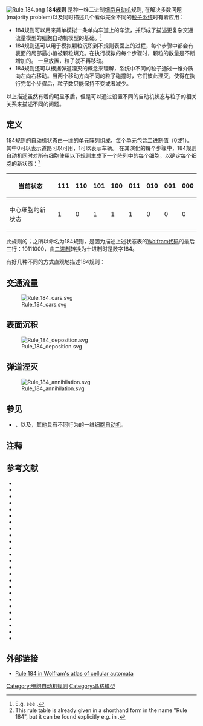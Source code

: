 [[File:Rule_184.png|thumb]]
'''184规则''' 是种一维二进制[[细胞自动机|细胞自动机]]规则, 在解决多数问题(majority problem)以及同时描述几个看似完全不同的[[粒子系统|粒子系统]]时有着应用：

* 184规则可以用来简单模拟一条单向车道上的车流，并形成了描述更复杂交通流量模型的细胞自动机模型的基础。<ref>E.g. see {{harvtxt|Fukś|1997}}.</ref>
* 184规则还可以用于模拟颗粒沉积到不规则表面上的过程，每个步骤中都会有表面的局部最小值被颗粒填充。在执行模拟的每个步骤时，颗粒的数量是不断增加的。 一旦放置，粒子就不再移动。
* 184规则还可以根据弹道湮灭的概念来理解，系统中不同的粒子通过一维介质向左向右移动。当两个移动方向不同的粒子碰撞时，它们彼此湮灭，使得在执行完每个步骤后，粒子数只能保持不变或者减少。

以上描述虽然有着的明显矛盾，但是可以通过设置不同的自动机状态与粒子的相关关系来描述不同的问题。

==定义==
184规则的自动机状态由一维的单元阵列组成，每个单元包含二进制值（0或1）。其中0可以表示道路可以可用，1可以表示车辆。 在其演化的每个步骤中，184规则自动机同时对所有细胞使用以下规则生成下一个阵列中的每个细胞，以确定每个细胞的新状态：<ref>This rule table is already given in a shorthand form in the name "Rule 184", but it can be found explicitly e.g. in {{harvtxt| Fukś|1997}}.</ref>
{| class="wikitable" style="text-align: center;"
|-
! 当前状态
| 111
| 110
| 101
| 100
| 011
| 010
| 001
| 000
|-
! 中心细胞的新状态
| 1
| 0
| 1
| 1
| 1
| 0
| 0
| 0
|}

此规则的；之所以命名为184规则，是因为描述上述状态表的[[Wolfram代码|Wolfram代码]]的最后三行：10111000，由[[二进制|二进制]]转换为十进制时是数字184。

有好几种不同的方式直观地描述184规则：

==交通流量==
[[File:Rule_184_cars.svg|thumb]]




==表面沉积==
[[File:Rule_184_deposition.svg|thumb]]


==弹道湮灭==
[[File:Rule_184_annihilation.svg|thumb]]


==参见==
*{{link-en|30规则|rule 30}}，{{link-en|90规则|rule 90}}以及{{link-en|110规则|rule 110}}，其他具有不同行为的一维[[细胞自动机|细胞自动机]]。

==注释==
{{reflist|30em}}

==参考文献==
{{refbegin|30em}}
*{{cite book|title=Discrete Systems with Memory|volume=75|series=World Scientific series on nonlinear science, Ser. A|first=Ramon|last=Alonso-Sanz|publisher=World Scientific|year=2011|isbn=9789814343633|contribution-url=https://books.google.com/books?id=UgnhKU9w3K8C&pg=PA55|pages=55–57|contribution=Number-preserving rules|ref=harv|access-date=2017-02-02|archive-date=2020-09-20|archive-url=https://web.archive.org/web/20200920235041/https://books.google.com/books?id=UgnhKU9w3K8C&pg=PA55|dead-url=no}}
*{{cite journal
 | last1 = Belitsky | first1 = Vladimir
 | last2 = Ferrari | first2 = Pablo A.
 | title = Ballistic annihilation and deterministic surface growth
 | journal = [[Journal_of_Statistical_Physics|Journal of Statistical Physics]]
 | volume = 80
 | issue = 3–4
 | year = 1995
 | pages = 517–543
 | doi = 10.1007/BF02178546|bibcode = 1995JSP....80..517B
 | ref = harv }}
*{{cite journal
 | last1 = Biham | first1 = Ofer | author1-link = Ofer Biham
 | last2 = Middleton | first2 = A. Alan
 | last3 = Levine | first3 = Dov
 | title = Self-organization and a dynamic transition in traffic-flow models
 | journal = [[Physical_Review_A|Physical Review A]]
 | volume = 46
 | issue = 10
 | year = 1992
 | pages = R6124–R6127
 | doi = 10.1103/PhysRevA.46.R6124
 | pmid = 9907993|arxiv = cond-mat/9206001 |bibcode = 1992PhRvA..46.6124B
 | ref = harv }}
*{{cite journal
 | last1 = Boccara | first1 = Nino
 | last2 = Fukś | first2 = Henryk
 | title = Cellular automaton rules conserving the number of active sites
 | journal =[[Journal_of_Physics_A|Journal of Physics A]]: Math. Gen.
 | volume = 31
 | issue = 28
 | pages = 6007–6018
 | year = 1998
 | doi = 10.1088/0305-4470/31/28/014
 | arxiv = adap-org/9712003|bibcode = 1998JPhA...31.6007B
 | ref = harv }}
*{{cite journal
 | last1 = Capcarrere | first1 = Mathieu S.
 | last2 = Sipper | first2 = Moshe
 | last3 = Tomassini | first3 = Marco
 | title = Two-state, {{math|1=''r'' = 1}} cellular automaton that classifies density
 | journal =[[Physical_Review_Letters|Physical Review Letters]]
 | year = 1996
 | volume = 77
 | pages = 4969–4971
 | url = http://www.cs.bgu.ac.il/~sipper/papabs/twostater1.pdf
 | doi = 10.1103/PhysRevLett.77.4969
 | pmid = 10062680
 | issue = 24
 | bibcode=1996PhRvL..77.4969C
 | ref = harv }}
*{{cite book
 | last1 = Chopard | first1 = Bastien
 | last2 = Droz | first2 = Michel
 | title = Cellular Automata Modeling of Physical Systems
 | year = 1998
 | publisher = [[Cambridge_University_Press|Cambridge University Press]]
 | isbn = 0-521-67345-3
 | ref = harv }}
*{{cite journal
 | last1 = Chowdhury | first1 = Debashish
 | last2 = Santen | first2 = Ludger
 | last3 = Schadschneider | first3 = Andreas
 | title = Statistical physics of vehicular traffic and some related systems
 | journal = [[Physics_Reports|Physics Reports]]
 | volume = 329
 | issue = 4
 | pages = 199–329
 | year = 2000
 | doi = 10.1016/S0370-1573(99)00117-9
 | arxiv = cond-mat/0007053|bibcode = 2000PhR...329..199C
 | ref = harv }}
*{{cite journal
 | last = Fukś | first = Henryk
 | title = Solution of the density classification problem with two similar cellular automata rules
 | journal = [[Physical_Review_E|Physical Review E]]
 | volume = 55
 | issue = 3
 | pages = R2081–R2084
 | year = 1997
 | doi = 10.1103/PhysRevE.55.R2081|bibcode = 1997PhRvE..55.2081F
 | ref = harv  }}
*{{cite journal
 |last1       = Fukś
 |first1      = Henryk
 |last2       = Boccara
 |first2      = Nino
 |title       = Generalized deterministic traffic rules
 |journal     = [[International_Journal_of_Modern_Physics|International Journal of Modern Physics C]]
 |volume      = 9
 |issue       = 1
 |year        = 1998
 |pages       = 1–12
 |url         = http://www.tjhsst.edu/~ekoniecz/fuks.pdf
 |doi         = 10.1142/S0129183198000029
 |archiveurl  = https://web.archive.org/web/20070927215541/http://www.tjhsst.edu/~ekoniecz/fuks.pdf
 |archivedate = 2007-09-27
 |bibcode     = 1998IJMPC...9....1F
 |ref         = harv
 |access-date = 2017-02-02
 |dead-url    = no
}}
*{{cite journal
 | last1 = Fukui | first1 = M.
 | last2 = Ishibashi | first2 = Y.
 | title = Traffic flow in 1D cellular automaton model including cars moving with high speed
 | journal = [[Journal_of_the_Physical_Society_of_Japan|Journal of the Physical Society of Japan]]
 | volume = 65
 | issue = 6
 | pages = 1868–1870
 | doi = 10.1143/JPSJ.65.1868
 | year = 1996|bibcode = 1996JPSJ...65.1868F
 | ref = harv  }}
*{{cite book
 | last1 = Gaylord | first1 = Richard J.
 | last2 = Nishidate | first2 = Kazume
 | contribution = Traffic Flow
 | title = Modeling Nature: Cellular Automata Simulations with Mathematica
 | url = https://archive.org/details/modelingnaturece00gayl | publisher = [[Springer-Verlag|Springer-Verlag]]
 | year = 1996
 | pages = [https://archive.org/details/modelingnaturece00gayl/page/29 29]–34
 | isbn = 978-0-387-94620-7
 | ref = harv }}
*{{cite journal
 | last1 = Krug | first1 = J.
 | last2 = Spohn | first2 = H.
 | title = Universality classes for deterministic surface growth
 | journal = [[Physical_Review_A|Physical Review A]]
 | volume = 38
 | issue = 8
 | pages = 4271–4283
 | year = 1988
 | doi = 10.1103/PhysRevA.38.4271
 | pmid = 9900880|bibcode = 1988PhRvA..38.4271K 
 | ref = harv }}
*{{cite journal
 | last1 = Land | first1 = Mark
 | last2 = Belew | first2 = Richard
 | title = No perfect two-state cellular automata for density classification exists
 | journal = [[Physical_Review_Letters|Physical Review Letters]]
 | volume = 74
 | issue = 25
 | year = 1995
 | pages = 1548–1550
 | doi = 10.1103/PhysRevLett.74.5148
| pmid=10058695
| bibcode=1995PhRvL..74.5148L
 | ref = harv }}
*{{cite journal
 | last = Li
 | first = Wentian
 | title = Power spectra of regular languages and cellular automata
 | journal = [[Complex_Systems_(journal)|Complex Systems]]
 | volume = 1
 | pages = 107–130
 | year = 1987
 | url = http://www.nslij-genetics.org/wli/pub/cs87-no-figure.pdf
 | ref = harv
 | deadurl = yes
 | archiveurl = https://web.archive.org/web/20071007061217/http://www.nslij-genetics.org/wli/pub/cs87-no-figure.pdf
 | archivedate = 2007-10-07
 | access-date = 2017-02-02
 }}
*{{cite journal
 | last = Li | first = Wentian
 | title = Phenomenology of nonlocal cellular automata
 | journal = [[Journal_of_Statistical_Physics|Journal of Statistical Physics]]
 | volume = 68
 | issue = 5–6
 | pages = 829–882
 | year = 1992
 | doi = 10.1007/BF01048877|bibcode = 1992JSP....68..829L
 | ref = harv  }}
*{{cite journal
 | last1 = Maerivoet | first1 = Sven
 | last2 = De Moor | first2 = Bart
 | title = Cellular automata models of road traffic
 | journal = [[Physics_Reports|Physics Reports]]
 | volume = 419
 | issue = 1
 | pages = 1–64
 | year = 2005
 | doi = 10.1016/j.physrep.2005.08.005 
 | arxiv = physics/0509082|bibcode = 2005PhR...419....1M
 | ref = harv  }}
*{{cite journal
 | last = Moreira | first = Andres
 | title = Universality and decidability of number-conserving cellular automata
 | journal = [[Theoretical_Computer_Science_(journal)|Theoretical Computer Science]]
 | volume = 292
 | pages = 711–721
 | year = 2003
 | doi = 10.1016/S0304-3975(02)00065-8
 | arxiv = nlin.CG/0306032
 | issue = 3
 | ref = harv }}
*{{cite journal
 | last = Nagel | first = Kai
 | title = Particle hopping models and traffic flow theory
 | year = 1996
 | journal = [[Physical_Review_E|Physical Review E]]
 | volume = 53
 | issue = 5
 | pages = 4655–4672
 | doi = 10.1103/PhysRevE.53.4655|arxiv = cond-mat/9509075 |bibcode = 1996PhRvE..53.4655N
 | ref = harv  }}
*{{cite journal
 | last1 = Nagel | first1 = Kai
 | last2 = Schreckenberg | first2 = Michael
 | title = A cellular automaton model for freeway traffic
 | journal = [[Journal_de_Physique|Journal de Physique]] I
 | volume = 2
 | pages = 2221–2229
 | year = 1992
 | doi = 10.1051/jp1:1992277
 | issue = 12|bibcode = 1992JPhy1...2.2221N
 | ref = harv  }}
*{{cite journal
 | last = Pivato | first = M.
 | title = Defect particle kinematics in one-dimensional cellular automata
 | year = 2007
 | journal = [[Theoretical_Computer_Science_(journal)|Theoretical Computer Science]]
 | volume = 377
 | issue= 1–3
 | pages= 205–228
 | doi = 10.1016/j.tcs.2007.03.014
 | arxiv = math.DS/0506417
 | ref = harv }}
*{{cite book
 | last = Redner
 | first = Sidney
 | isbn = 9780521652483
 | page = 288
 | publisher = [[Cambridge_University_Press|Cambridge University Press]]
 | title = A Guide to First-Passage Processes
 | contribution = 8.5 Ballistic Annihilation
 | contribution-url = https://books.google.com/books?id=xtsqMh3VC98C&pg=PA288
 | year = 2001
 | ref = harv
 | access-date = 2017-02-02
 | archive-date = 2020-09-14
 | archive-url = https://web.archive.org/web/20200914114834/https://books.google.com/books?id=xtsqMh3VC98C&pg=PA288
 | dead-url = no
 }}
*{{cite arXiv
 | last = Sukumar | first = N.
 | title = Effect of boundary conditions on cellular automata that classify density
 | year = 1998
 | eprint = comp-gas/9804001
 | ref = harv }}
*{{cite journal
 | last1 = Tadaki | first1 = Shin-ichi
 | last2 = Kikuchi | first2 = Macato
 | title = Jam phases in a two-dimensional cellular automaton model of traffic flow
 | journal = [[Physical_Review_E|Physical Review E]]
 | volume = 50
 | year = 1994
 | pages = 4564–4570
 | doi = 10.1103/PhysRevE.50.4564
 | issue = 6|bibcode = 1994PhRvE..50.4564T
 | ref = harv  }}
*{{cite journal
 | last1 = Wang | first1 = Bing-Hong
 | last2 = Kwong | first2 = Yvonne-Roamy
 | last3 = Hui | first3 = Pak-Ming
 | title = Statistical mechanical approach to Fukui-Ishibashi traffic flow models
 | journal = [[Physical_Review_E|Physical Review E]]
 | volume = 57
 | issue = 3
 | year = 1998
 | pages = 2568–2573
 | doi = 10.1103/PhysRevE.57.2568|bibcode = 1998PhRvE..57.2568W
 | ref = harv  }}
*{{cite book
 | last = Wolfram | first = Stephen | authorlink = Stephen Wolfram | year = 2002
 | title = [[A_New_Kind_of_Science|A New Kind of Science]] | publisher = [[Wolfram_Media|Wolfram Media]] | ref=harv}}
{{refend}}

== 外部链接==
{{commons category|Rule 184}}
*[http://atlas.wolfram.com/01/01/184/ Rule 184 in Wolfram's atlas of cellular automata]{{Wayback|url=http://atlas.wolfram.com/01/01/184/ |date=20101030134843 }}

[[Category:细胞自动机规则|Category:细胞自动机规则]]
[[Category:晶格模型|Category:晶格模型]]